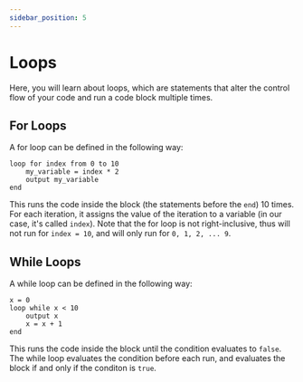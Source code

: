```yaml
---
sidebar_position: 5
---
```


# Loops

Here, you will learn about loops, which are statements that alter the control flow of your code and run a code block multiple times.

## For Loops

A for loop can be defined in the following way:

```
loop for index from 0 to 10
    my_variable = index * 2
    output my_variable
end
```

This runs the code inside the block (the statements before the `end`) 10 times. For each iteration, it assigns the value of the iteration to a variable (in our case, it's called `index`). Note that the for loop is not right-inclusive, thus will not run for `index = 10`, and will only run for `0, 1, 2, ... 9`.

## While Loops

A while loop can be defined in the following way:

```
x = 0
loop while x < 10
    output x
    x = x + 1
end
```

This runs the code inside the block until the condition evaluates to `false`. The while loop evaluates the condition before each run, and evaluates the block if and only if the conditon is `true`.
